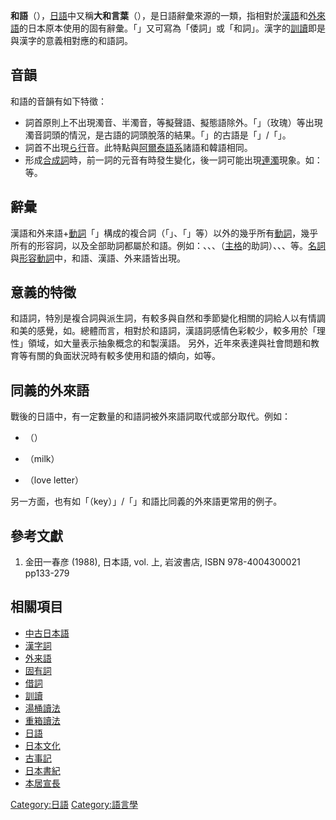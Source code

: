 {{no footnotes|time=2018-09-04T13:17:31+00:00}}
'''和語'''（{{jpn|j=和語|hg=わご|rm=Wago}}），[[日語|日語]]中又稱'''大和言葉'''（{{jpn|j=大和言葉|hg=やまとことば|rm=Yamatokotoba}}），是日語辭彙來源的一類，指相對於[[漢字詞|漢語]]和[[外來語|外來語]]的日本原本使用的固有辭彙。「{{lang|ja|やまとことば}}」又可寫為「倭詞」或「和詞」。漢字的[[訓讀|訓讀]]即是與漢字的意義相對應的和語詞。

== 音韻 ==
和語的音韻有如下特徵：
*詞首原則上不出現濁音、半濁音，{{lang|ja|ピカピカ}}等擬聲語、擬態語除外。「{{lang|ja|ばら}}」（玫瑰）等出現濁音詞頭的情況，是古語的詞頭脫落的結果。「{{lang|ja|ばら}}」的古語是「{{lang|ja|いばら}}」/「{{lang|ja|うばら}}」。
*詞首不出現[[ら行|ら行]]音。此特點與[[阿爾泰語系|阿爾泰語系]]諸語和韓語相同。
*形成[[合成詞|合成詞]]時，前一詞的元音有時發生變化，後一詞可能出現[[連濁|連濁]]現象。如：{{lang|ja|き（木）＋たつ（立つ）→木立（こだち）；さけ（酒）＋たる（樽）→さかだる（酒樽）}}等。

== 辭彙 ==
漢語和外来語+[[動詞|動詞]]「{{lang|ja|する}}」構成的複合詞（「{{lang|ja|選択する}}」、「{{lang|ja|サービスする}}」等）以外的幾乎所有[[動詞|動詞]]，幾乎所有的形容詞，以及全部助詞都屬於和語。例如：{{lang|ja|みる（見る）}}、{{lang|ja|はなす（話す）}}、{{lang|ja|よい（良い）}}、{{lang|ja|が}}（[[主格|主格]]的助詞）、{{lang|ja|うみ（海）}}、{{lang|ja|やま（山）}}、{{lang|ja|さくら（桜）}}等。[[名詞|名詞]]與[[形容動詞|形容動詞]]中，和語、漢語、外来語皆出現。

== 意義的特徵 ==
和語詞，特別是複合詞與派生詞，有較多與自然和季節變化相關的詞給人以有情調和美的感覺，如{{lang|ja|「あおぞら（青空）」、「はつしも（初霜）」、「よなが（夜長、秋について）」、「はるさめ（春雨）」、「こけしみず（苔清水）」、「あさせ（浅瀬）」、「うずしお（渦潮）」、「ささにごり（細濁り）」}}。總體而言，相對於和語詞，漢語詞感情色彩較少，較多用於「理性」領域，如大量表示抽象概念的和製漢語。
另外，近年來表達與社會問題和教育等有關的負面狀況時有較多使用和語的傾向，如{{lang|ja|「いじめ（苛め）」、「おちこぼれ（落ち零れ）」、「ひきこもり（引き籠り）」}}等。

== 同義的外來語 ==
戰後的日語中，有一定數量的和語詞被外來語詞取代或部分取代。例如：
*{{lang|ja|さじ（匙） → スプーン}}（{{lang-en|spoon}}）
*{{lang|ja|ちち（乳） → ミルク}}（milk）
*{{lang|ja|つけぶみ（付文・付け文）・こいぶみ（恋文） → ラブレター}}（love letter）
另一方面，也有如「{{lang|ja|キー}}（key）」/「{{lang|ja|かぎ（鍵）}}」和語比同義的外來語更常用的例子。

== 參考文獻 ==
#金田一春彦 (1988), 日本語, vol. 上, 岩波書店, ISBN 978-4004300021 pp133-279

== 相關項目 ==
*[[中古日本語|中古日本語]]
*[[漢字詞|漢字詞]]
*[[外来語|外来語]]
*[[固有詞|固有詞]]
*[[借詞|借詞]]
*[[訓讀|訓讀]]
*[[湯桶讀法|湯桶讀法]]
*[[重箱讀法|重箱讀法]]
*[[日語|日語]]
*[[日本文化|日本文化]]
*[[古事記|古事記]]
*[[日本書紀|日本書紀]]
*[[本居宣長|本居宣長]]

{{Japanese language}}

[[Category:日語|Category:日語]]
[[Category:語言學|Category:語言學]]